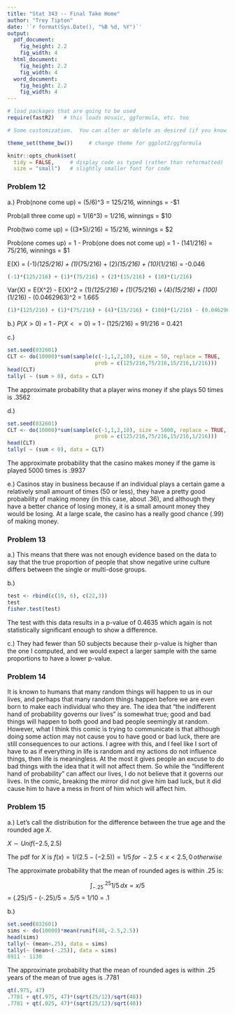 ```yaml
---
title: "Stat 343 -- Final Take Home"
author: "Trey Tipton"
date: '`r format(Sys.Date(), "%B %d, %Y")`'
output: 
  pdf_document:
    fig_height: 2.2
    fig_width: 4
  html_document:
    fig_height: 2.2
    fig_width: 4
  word_document:
    fig_height: 2.2
    fig_width: 4
---
```


```r
# load packages that are going to be used
require(fastR2)   # this loads mosaic, ggformula, etc. too

# Some customization.  You can alter or delete as desired (if you know what you are doing).

theme_set(theme_bw())     # change theme for ggplot2/ggformula

knitr::opts_chunk$set(
  tidy = FALSE,     # display code as typed (rather than reformatted)
  size = "small")   # slightly smaller font for code
```


<!-- Some macros to make mathematics easier -->

\newcommand{\Prob}{\mathrm{P}}
\newcommand{\intersect}{\;\cap\;}
\newcommand{\union}{\operatorname{\cup}}
\newcommand{\E}{\operatorname{E}}
\newcommand{\Var}{\operatorname{Var}}
\newcommand{\SD}{\operatorname{SD}}

<!-- Put your work below here.  Put text in text chunks, code in R chunks. -->



### Problem 12
a.) Prob(none come up) = (5/6)^3 = 125/216, winnings = -$1

Prob(all three come up) = 1/(6^3) = 1/216, winnings = $10

Prob(two come up) = ((3*5)/216) = 15/216, winnings = $2

Prob(one comes up) = 1 - Prob(one does not come up) = 1 - (141/216) = 75/216, winnings = $1

E(X) = (-1)*(125/216) + (1)*(75/216) + (2)*(15/216) + (10)*(1/216) = -0.046
```r
(-1)*(125/216) + (1)*(75/216) + (2)*(15/216) + (10)*(1/216)
```
Var(X) = E(X^2) - E(X)^2 = (1)*(125/216) + (1)*(75/216) + (4)*(15/216) + (100)*(1/216) - (0.0462963)^2 = 1.665
```r
(1)*(125/216) + (1)*(75/216) + (4)*(15/216) + (100)*(1/216) - (0.0462963)^2 
```

b.) $P(X > 0)$ = 1 - $P(X <= 0)$ = 1 - (125/216) = 91/216 = 0.421

c.)
```r
set.seed(032601)
CLT <- do(10000)*sum(sample(c(-1,1,2,10), size = 50, replace = TRUE, 
                            prob = c(125/216,75/216,15/216,1/216)))
head(CLT)
tally( ~ (sum > 0), data = CLT)
```
The approximate probability that a player wins money if she plays 50 times is .3562

d.)
```r
set.seed(032601)
CLT <- do(10000)*sum(sample(c(-1,1,2,10), size = 5000, replace = TRUE, 
                            prob = c(125/216,75/216,15/216,1/216)))
head(CLT)
tally( ~ (sum < 0), data = CLT)
```
The approximate probability that the casino makes money if the game is played 5000 times is .9937

e.) Casinos stay in business because if an individual plays a certain game a relatively small amount of times (50 or less), they have a pretty good probability of making money (in this case, about .36), and although they have a better chance of losing money, it is a small amount money they would be losing. At a large scale, the casino has a really good chance (.99) of making money.

### Problem 13
a.) This means that there was not enough evidence based on the data to say that the true proportion of people that show negative urine culture differs between the single or multi-dose groups.

b.)
```r
test <- rbind(c(19, 6), c(22,3))
test
fisher.test(test)
```

The test with this data results in a p-value of 0.4635 which again is not statistically significant enough to show a difference.

c.) They had fewer than 50 subjects because their p-value is higher than the one I computed, and we would expect a larger sample with the same proportions to have a lower p-value.


### Problem 14
It is known to humans that many random things will happen to us in our lives, and perhaps that many random things happen before we are even born to make each individual who they are. The idea that “the indifferent hand of probability governs our lives” is somewhat true; good and bad things will happen to both good and bad people seemingly at random. However, what I think this comic is trying to communicate is that although doing some action may not cause you to have good or bad luck, there are still consequences to our actions. I agree with this, and I feel like I sort of have to as if everything in life is random and my actions do not influence things, then life is meaningless. At the most it gives people an excuse to do bad things with the idea that it will not affect them. So while the “indifferent hand of probability” can affect our lives, I do not believe that it governs our lives. In the comic, breaking the mirror did not give him bad luck, but it did cause him to have a mess in front of him which will affect him.


### Problem 15
a.) Let's call the distribution for the difference between the true age and the rounded age $X$. 

$X \sim Unif(-2.5,2.5)$

The pdf for $X$ is $f(x) = 1/(2.5 - (-2.5)) = 1/5 \, for \,  -2.5<x<2.5, \, 0 \, otherwise$

The approximate probability that the mean of rounded ages is within .25 is:

$$\int_{-.25}^{.25} 1/5 \,dx= x/5$$ = (.25)/5 - (-.25)/5 = .5/5 = 1/10 = .1

b.)
```r
set.seed(032601)
sims <- do(10000)*mean(runif(48,-2.5,2.5))
head(sims)
tally(~ (mean<.25), data = sims)
tally(~ (mean<(-.25)), data = sims)
8911 - 1130
```
The approximate probability that the mean of rounded ages is within .25 years of the mean of true ages is .7781

```r
qt(.975, 47) 
.7781 + qt(.975, 47)*(sqrt(25/12)/sqrt(48))
.7781 + qt(.025, 47)*(sqrt(25/12)/sqrt(48))
```

